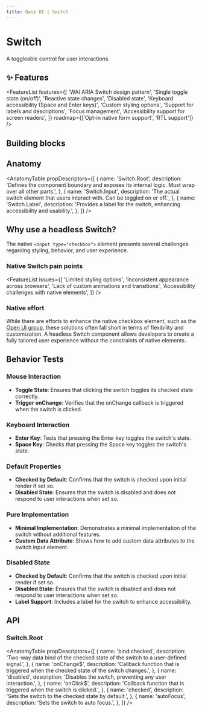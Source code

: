 ```yaml
---
title: Qwik UI | Switch
---
```




<StatusBanner status={statusByComponent.headless.Switch} />

# Switch

A toggleable control for user interactions.

<Showcase name="hero" />

## ✨ Features

<FeatureList
  features={[
    'WAI ARIA Switch design pattern',
    'Single toggle state (on/off)',
    'Reactive state changes',
    'Disabled state',
    'Keyboard accessibility (Space and Enter keys)',
    'Custom styling options',
    'Support for labels and descriptions',
    'Focus management',
    'Accessibility support for screen readers',
  ]}
  roadmap={['Opt-in native form support', 'RTL support']}
/>


## Building blocks

<CodeSnippet name="building-blocks" />

## Anatomy

<AnatomyTable
  propDescriptors={[
    {
      name: 'Switch.Root',
      description:
        'Defines the component boundary and exposes its internal logic. Must wrap over all other parts.',
    },
    {
      name: 'Switch.Input',
      description:
        'The actual switch element that users interact with. Can be toggled on or off.',
    },
    {
      name: 'Switch.Label',
      description:
        'Provides a label for the switch, enhancing accessibility and usability.',
    },
  ]}
/>

## Why use a headless Switch?

The native `<input type="checkbox">` element presents several challenges regarding styling, behavior, and user experience.

### Native Switch pain points

<FeatureList
  issues={[
    'Limited styling options',
    'Inconsistent appearance across browsers',
    'Lack of custom animations and transitions',
    'Accessibility challenges with native elements',
  ]}
/>

### Native effort

While there are efforts to enhance the native checkbox element, such as the [Open UI group](https://open-ui.org/components/switch/), these solutions often fall short in terms of flexibility and customization. A headless Switch component allows developers to create a fully tailored user experience without the constraints of native elements.

## Behavior Tests

### Mouse Interaction

<Showcase name="hero" />

- **Toggle State**: Ensures that clicking the switch toggles its checked state correctly.
- **Trigger onChange**: Verifies that the onChange callback is triggered when the switch is clicked.

### Keyboard Interaction

<Showcase name="hero" />

- **Enter Key**: Tests that pressing the Enter key toggles the switch's state.
- **Space Key**: Checks that pressing the Space key toggles the switch's state.

### Default Properties

<Showcase name="checked" />

- **Checked by Default**: Confirms that the switch is checked upon initial render if set so.
- **Disabled State**: Ensures that the switch is disabled and does not respond to user interactions when set so.

### Pure Implementation

<Showcase name="pure" />

- **Minimal Implementation**: Demonstrates a minimal implementation of the switch without additional features.
- **Custom Data Attribute**: Shows how to add custom data attributes to the switch input element.

### Disabled State
<Showcase name="disabled" />

- **Checked by Default**: Confirms that the switch is checked upon initial render if set so.
- **Disabled State**: Ensures that the switch is disabled and does not respond to user interactions when set so.
- **Label Support**: Includes a label for the switch to enhance accessibility.


## API

### Switch.Root

<AnatomyTable
  propDescriptors={[
    {
      name: 'bind:checked',
      description:
        'Two-way data bind of the checked state of the switch to a user-defined signal.',
    },
    {
      name: 'onChange$',
      description:
        'Callback function that is triggered when the checked state of the switch changes.',
    },
    {
      name: 'disabled',
      description:
        'Disables the switch, preventing any user interaction.',
    },
    {
      name: 'onClick$',
      description:
        'Callback function that is triggered when the switch is clicked.',
    },
    {
      name: 'checked',
      description:
        'Sets the switch to the checked state by default.',
    },
    {
      name: 'autoFocus',
      description:
        'Sets the switch to auto focus.',
    },
  ]}
/>



